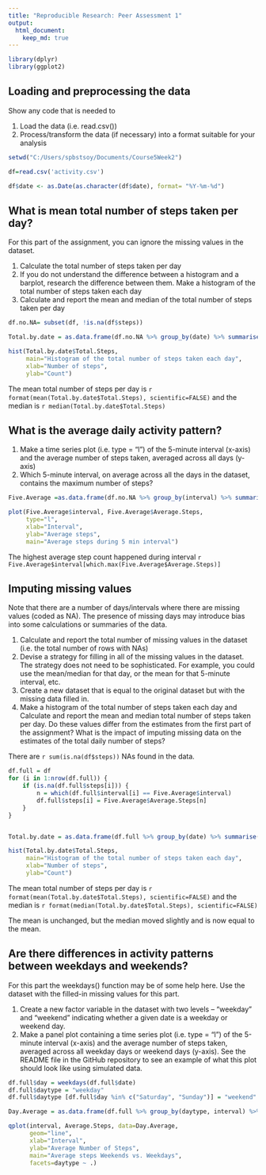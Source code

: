 ```yaml
---
title: "Reproducible Research: Peer Assessment 1"
output: 
  html_document:
    keep_md: true
---
```



```r
library(dplyr)
library(ggplot2)
```



## Loading and preprocessing the data

Show any code that is needed to

1. Load the data (i.e. read.csv())
2. Process/transform the data (if necessary) into a format suitable for your analysis


```r
setwd("C:/Users/spbstsoy/Documents/Course5Week2")

df=read.csv('activity.csv')

df$date <- as.Date(as.character(df$date), format= "%Y-%m-%d")

```



## What is mean total number of steps taken per day?

For this part of the assignment, you can ignore the missing values in the dataset.

1. Calculate the total number of steps taken per day
2. If you do not understand the difference between a histogram and a barplot, research the difference between them. Make a histogram of the total number of steps taken each day
3. Calculate and report the mean and median of the total number of steps taken per day


```r
df.no.NA= subset(df, !is.na(df$steps))

Total.by.date = as.data.frame(df.no.NA %>% group_by(date) %>% summarise(Total.Steps=sum(steps)))

hist(Total.by.date$Total.Steps,
     main="Histogram of the total number of steps taken each day", 
     xlab="Number of steps", 
     ylab="Count")

```

The mean total number of steps per day is `r format(mean(Total.by.date$Total.Steps), scientific=FALSE)` and the median is `r median(Total.by.date$Total.Steps)`



## What is the average daily activity pattern?

1. Make a time series plot (i.e. type = "l") of the 5-minute interval (x-axis) and the average number of steps taken, averaged across all days (y-axis)
2. Which 5-minute interval, on average across all the days in the dataset, contains the maximum number of steps?

```r
Five.Average =as.data.frame(df.no.NA %>% group_by(interval) %>% summarize(Average.Steps=mean(steps)))

plot(Five.Average$interval, Five.Average$Average.Steps, 
     type="l",
     xlab="Interval",
     ylab="Average steps",
     main="Average steps during 5 min interval")

```

The highest average step count happened during interval         `r Five.Average$interval[which.max(Five.Average$Average.Steps)]`



## Imputing missing values

Note that there are a number of days/intervals where there are missing values (coded as NA). The presence of missing days may introduce bias into some calculations or summaries of the data.

1. Calculate and report the total number of missing values in the dataset (i.e. the total number of rows with NAs)
2. Devise a strategy for filling in all of the missing values in the dataset. The strategy does not need to be sophisticated. For example, you could use the mean/median for that day, or the mean for that 5-minute interval, etc.
3. Create a new dataset that is equal to the original dataset but with the missing data filled in.
4. Make a histogram of the total number of steps taken each day and Calculate and report the mean and median total number of steps taken per day. Do these values differ from the estimates from the first part of the assignment? What is the impact of imputing missing data on the estimates of the total daily number of steps?


There are `r sum(is.na(df$steps))` NAs found in the data.

```r
df.full = df
for (i in 1:nrow(df.full)) {
    if (is.na(df.full$steps[i])) {
        n = which(df.full$interval[i] == Five.Average$interval)
        df.full$steps[i] = Five.Average$Average.Steps[n]
    }
}


Total.by.date = as.data.frame(df.full %>% group_by(date) %>% summarise(Total.Steps=sum(steps)))

hist(Total.by.date$Total.Steps,
     main="Histogram of the total number of steps taken each day", 
     xlab="Number of steps", 
     ylab="Count")

```

The mean total number of steps per day is `r format(mean(Total.by.date$Total.Steps), scientific=FALSE)` and the median is `r format(median(Total.by.date$Total.Steps), scientific=FALSE)`

The mean is unchanged, but the median moved slightly and is now equal to the mean.


## Are there differences in activity patterns between weekdays and weekends?

For this part the weekdays() function may be of some help here. Use the dataset with the filled-in missing values for this part.

1. Create a new factor variable in the dataset with two levels – “weekday” and “weekend” indicating whether a given date is a weekday or weekend day.
2. Make a panel plot containing a time series plot (i.e. type = "l") of the 5-minute interval (x-axis) and the average number of steps taken, averaged across all weekday days or weekend days (y-axis). See the README file in the GitHub repository to see an example of what this plot should look like using simulated data.


```r
df.full$day = weekdays(df.full$date)
df.full$daytype = "weekday"
df.full$daytype [df.full$day %in% c("Saturday", "Sunday")] = "weekend"

Day.Average = as.data.frame(df.full %>% group_by(daytype, interval) %>% summarize(Average.Steps=mean(steps)))

qplot(interval, Average.Steps, data=Day.Average,
      geom="line",
      xlab="Interval",
      ylab="Average Number of Steps",
      main="Average steps Weekends vs. Weekdays",
      facets=daytype ~ .)

```






